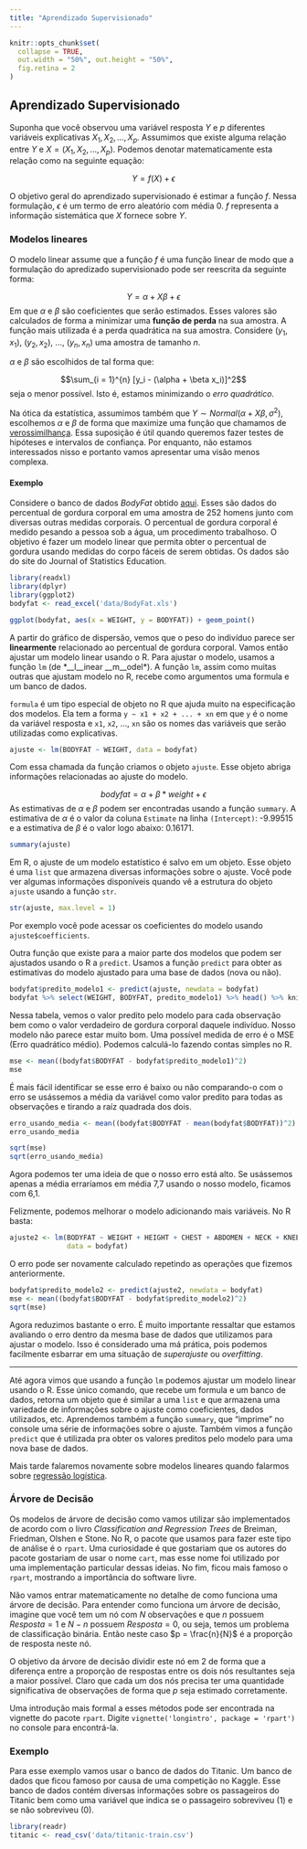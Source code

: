 ```yaml
---
title: "Aprendizado Supervisionado"
---
```


```r
knitr::opts_chunk$set(
  collapse = TRUE, 
  out.width = "50%", out.height = "50%",
  fig.retina = 2
)
```

## Aprendizado Supervisionado

Suponha que você observou uma variável resposta $Y$ e $p$ diferentes variáveis 
explicativas $X_1, X_2, ..., X_p$. Assumimos que existe alguma relação entre $Y$
e $X = (X_1, X_2, ..., X_p)$. Podemos denotar matematicamente esta relação como
na seguinte equação:

$$Y = f(X) + \epsilon$$

O objetivo geral do aprendizado supervisionado é estimar a função $f$.
Nessa formulação, $\epsilon$ é um termo de erro aleatório com média 0. $f$ representa
a informação sistemática que $X$ fornece sobre $Y$.

### Modelos lineares

O modelo linear assume que a função $f$ é uma função linear de modo que a formulação
do apredizado supervisionado pode ser reescrita da seguinte forma:

$$Y = \alpha + X\beta + \epsilon$$
Em que $\alpha$ e $\beta$ são coeficientes que serão estimados. Esses valores são 
calculados de forma a minimizar uma **função de perda** na sua amostra. A função 
mais utilizada é a perda quadrática na sua amostra. Considere $(y_1, x_1)$, $(y_2, x_2)$, ..., $(y_n, x_n)$ uma amostra de tamanho $n$.

$\alpha$ e $\beta$ são escolhidos de tal forma que:

$$\sum_{i = 1}^{n} [y_i - (\alpha + \beta x_i)]^2$$
seja o menor possível. Isto é, estamos minimizando o *erro quadrático*.

Na ótica da estatística, assumimos também que $Y \sim Normal(\alpha + X \beta, \sigma^2)$, 
escolhemos $\alpha$ e $\beta$ de forma que maximize uma função que chamamos de [verossimilhança](https://pt.wikipedia.org/wiki/Fun%C3%A7%C3%A3o_de_verossimilhan%C3%A7a). 
Essa suposição é útil quando queremos fazer testes de hipóteses e intervalos de 
confiança. Por enquanto, não estamos interessados nisso e portanto vamos 
apresentar uma visão menos complexa.

#### Exemplo

Considere o banco de dados *BodyFat* obtido [aqui](http://www2.stetson.edu/~jrasp/data.htm). 
Esses são dados do percentual de gordura corporal em uma amostra de 252 homens junto com
diversas outras medidas corporais. O percentual de gordura corporal é medido pesando
a pessoa sob a água, um procedimento trabalhoso. O objetivo é fazer um modelo linear
que permita obter o percentual de gordura usando medidas do corpo fáceis de serem obtidas.
Os dados são do site do Journal of Statistics Education.

```r
library(readxl)
library(dplyr)
library(ggplot2)
bodyfat <- read_excel('data/BodyFat.xls')
```

```r
ggplot(bodyfat, aes(x = WEIGHT, y = BODYFAT)) + geom_point()
```

A partir do gráfico de dispersão, vemos que o peso do indivíduo parece ser **linearmente**
relacionado ao percentual de gordura corporal. Vamos então ajustar um modelo linear
usando o R. Para ajustar o modelo, usamos a função `lm` (de *__l__inear __m__odel*). 
A função `lm`, assim como muitas outras que ajustam modelo no R, recebe como argumentos
uma formula e um banco de dados. 

`formula` é um tipo especial de objeto no R que ajuda muito na especificação dos modelos. 
Ela tem a forma `y ~ x1 + x2 + ... + xn` em que `y` é o nome da variável resposta e `x1`,
`x2`, ..., `xn` são os nomes das variáveis que serão utilizadas como explicativas. 

```r
ajuste <- lm(BODYFAT ~ WEIGHT, data = bodyfat)
```

Com essa chamada da função criamos o objeto `ajuste`. Esse objeto abriga informações
relacionadas ao ajuste do modelo.

$$bodyfat = \alpha + \beta*weight + \epsilon$$
As estimativas de $\alpha$ e $\beta$ podem ser encontradas usando a função `summary`.
A estimativa de $\alpha$ é o valor da coluna `Estimate` na linha `(Intercept)`: -9.99515 
e a estimativa de $\beta$ é o valor logo abaixo: 0.16171.

```r
summary(ajuste)
```

Em R, o ajuste de um modelo estatístico é salvo em um objeto. Esse objeto é uma
`list` que armazena diversas informações sobre o ajuste. Você pode ver algumas
informações disponíveis quando vê a estrutura do objeto `ajuste` usando a função 
`str`.

```r
str(ajuste, max.level = 1)
```

Por exemplo você pode acessar os coeficientes do modelo usando `ajuste$coefficients`.

Outra função que existe para a maior parte dos modelos que podem ser ajustados usando o R 
a `predict`. Usamos a função `predict` para obter as estimativas do modelo ajustado para
uma base de dados (nova ou não).

```r
bodyfat$predito_modelo1 <- predict(ajuste, newdata = bodyfat)
bodyfat %>% select(WEIGHT, BODYFAT, predito_modelo1) %>% head() %>% knitr::kable()
```

Nessa tabela, vemos o valor predito pelo modelo para cada observação bem como o
valor verdadeiro de gordura corporal daquele indivíduo. Nosso modelo não parece
estar muito bom. Uma possível medida de erro é o MSE (Erro quadrático médio).
Podemos calculá-lo fazendo contas simples no R.

```r
mse <- mean((bodyfat$BODYFAT - bodyfat$predito_modelo1)^2)
mse
```

É mais fácil identificar se esse erro é baixo ou não comparando-o com o erro se 
usássemos a média da variável como valor predito para todas as observações e 
tirando a raíz quadrada dos dois.

```r
erro_usando_media <- mean((bodyfat$BODYFAT - mean(bodyfat$BODYFAT))^2)
erro_usando_media

sqrt(mse)
sqrt(erro_usando_media)
```

Agora podemos ter uma ideia de que o nosso erro está alto. Se usássemos apenas a 
média erraríamos em média 7,7 usando o nosso modelo, ficamos com 6,1.

Felizmente, podemos melhorar o modelo adicionando mais variáveis. No R basta:

```r
ajuste2 <- lm(BODYFAT ~ WEIGHT + HEIGHT + CHEST + ABDOMEN + NECK + KNEE, 
              data = bodyfat)
```

O erro pode ser novamente calculado repetindo as operações que fizemos anteriormente.

```r
bodyfat$predito_modelo2 <- predict(ajuste2, newdata = bodyfat)
mse <- mean((bodyfat$BODYFAT - bodyfat$predito_modelo2)^2)
sqrt(mse)
```

Agora reduzimos bastante o erro. É muito importante ressaltar que estamos avaliando
o erro dentro da mesma base de dados que utilizamos para ajustar o modelo. Isso é 
considerado uma má prática, pois podemos facilmente esbarrar em uma situação de
*superajuste* ou *overfitting*.

----------------

Até agora vimos que usando a função `lm` podemos ajustar um modelo linear usando o
R. Esse único comando, que recebe um formula e um banco de dados, retorna um objeto 
que é similar a uma `list` e que armazena uma variedade de informações sobre o 
ajuste como coeficientes, dados utilizados, etc. Aprendemos também a função `summary`, 
que "imprime" no console uma série de informações sobre o ajuste. Também vimos a 
função `predict` que é utilizada pra obter os valores preditos pelo modelo para 
uma nova base de dados.

Mais tarde falaremos novamente sobre modelos lineares quando falarmos sobre 
[regressão logística](https://pt.wikipedia.org/wiki/Regress%C3%A3o_log%C3%ADstica).

### Árvore  de Decisão

Os modelos de árvore de decisão como vamos utilizar são implementados de acordo
com o livro *Classification and Regression Trees* de Breiman, Friedman, Olshen e Stone.
No R, o pacote que usamos para fazer este tipo de análise é o `rpart`. Uma 
curiosidade é que gostariam que os autores do pacote gostariam de usar o nome `cart`,
mas esse nome foi utilizado por uma implementação particular dessas ideias. No fim,
ficou mais famoso o `rpart`, mostrando a importância do software livre.

Não vamos entrar matematicamente no detalhe de como funciona uma árvore de decisão.
Para entender como funciona um árvore de decisão, imagine que você tem um nó com
$N$ observações e que $n$ possuem $Resposta = 1$ e $N - n$ possuem $Resposta = 0$, 
ou seja, temos um problema de classificação binária. Então neste caso $p = \frac{n}{N}$
é a proporção de resposta neste nó.

O objetivo da árvore de decisão dividir este nó em 2 de forma que a diferença entre
a proporção de respostas entre os dois nós resultantes seja a maior possível. Claro que 
cada um dos nós precisa ter uma quantidade significativa de observações de forma que $p$ 
seja estimado corretamente.

Uma introdução mais formal a esses métodos pode ser encontrada na vignette do pacote 
`rpart`. Digite `vignette('longintro', package = 'rpart')` no console para encontrá-la.

### Exemplo 

Para esse exemplo vamos usar o banco de dados do Titanic. Um banco de dados que
ficou famoso por causa de uma competição no Kaggle. Esse banco de dados contém 
diversas informações sobre os passageiros do Titanic bem como uma variável que 
indica se o passageiro sobreviveu (1) e se não sobreviveu (0).

```r
library(readr)
titanic <- read_csv('data/titanic-train.csv')
```

















